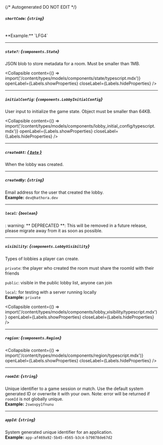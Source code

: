 {/* Autogenerated DO NOT EDIT  */}

##### `shortCode`: *{`string`}*
<br/>
**Example:** `LFG4`

---
##### `state?`: *{`components.State`}*
JSON blob to store metadata for a room. Must be smaller than 1MB.

<Collapsible content={() => import('/content/types/models/components/state/typescript.mdx')} openLabel={Labels.showProperties} closeLabel={Labels.hideProperties} />


---
##### `initialConfig`: *{`components.LobbyInitialConfig`}*
User input to initialize the game state. Object must be smaller than 64KB.

<Collapsible content={() => import('/content/types/models/components/lobby_initial_config/typescript.mdx')} openLabel={Labels.showProperties} closeLabel={Labels.hideProperties} />


---
##### `createdAt`: [*{ `Date` }*](https://developer.mozilla.org/en-US/docs/Web/JavaScript/Reference/Global_Objects/Date)
When the lobby was created.

---
##### `createdBy`: *{`string`}*
Email address for the user that created the lobby.
<br/>
**Example:** `dev@hathora.dev`

---
##### `local`: *{`boolean`}*
: warning: \*\* DEPRECATED \*\*: This will be removed in a future release, please migrate away from it as soon as possible.

---
##### `visibility`: *{`components.LobbyVisibility`}*
Types of lobbies a player can create.

`private`: the player who created the room must share the roomId with their friends

`public`: visible in the public lobby list, anyone can join

`local`: for testing with a server running locally
<br/>
**Example:** `private`

<Collapsible content={() => import('/content/types/models/components/lobby_visibility/typescript.mdx')} openLabel={Labels.showProperties} closeLabel={Labels.hideProperties} />


---
##### `region`: *{`components.Region`}*

<Collapsible content={() => import('/content/types/models/components/region/typescript.mdx')} openLabel={Labels.showProperties} closeLabel={Labels.hideProperties} />


---
##### `roomId`: *{`string`}*
Unique identifier to a game session or match. Use the default system generated ID or overwrite it with your own.
Note: error will be returned if `roomId` is not globally unique.
<br/>
**Example:** `2swovpy1fnunu`

---
##### `appId`: *{`string`}*
System generated unique identifier for an application.
<br/>
**Example:** `app-af469a92-5b45-4565-b3c4-b79878de67d2`


